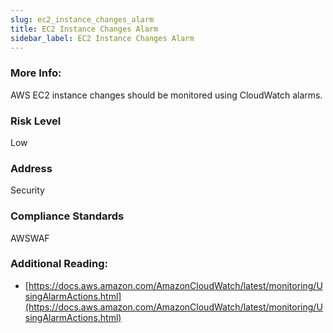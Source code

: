 ```yaml
---
slug: ec2_instance_changes_alarm
title: EC2 Instance Changes Alarm
sidebar_label: EC2 Instance Changes Alarm
---
```


### More Info:

AWS EC2 instance changes should be monitored using CloudWatch alarms.

### Risk Level

Low

### Address

Security

### Compliance Standards

AWSWAF

### Additional Reading:

- [https://docs.aws.amazon.com/AmazonCloudWatch/latest/monitoring/UsingAlarmActions.html](https://docs.aws.amazon.com/AmazonCloudWatch/latest/monitoring/UsingAlarmActions.html) 


